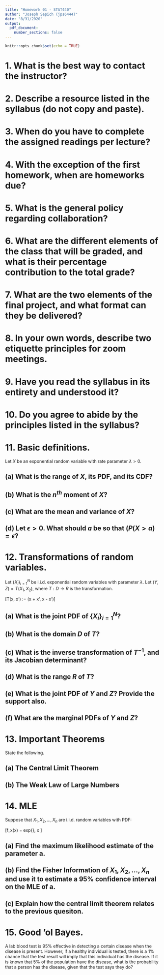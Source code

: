```yaml
---
title: "Homework 01 - STAT440"
author: "Joseph Sepich (jps6444)"
date: "8/31/2020"
output:
  pdf_document:
    number_sections: false
---
```


```r
knitr::opts_chunk$set(echo = TRUE)
```

# 1. What is the best way to contact the instructor?

# 2. Describe a resource listed in the syllabus (do not copy and paste).

# 3. When do you have to complete the assigned readings per lecture?

# 4. With the exception of the first homework, when are homeworks due?

# 5. What is the general policy regarding collaboration?

# 6. What are the different elements of the class that will be graded, and what is their percentage contribution to the total grade?

# 7. What are the two elements of the final project, and what format can they be delivered?

# 8. In your own words, describe two etiquette principles for zoom meetings.

# 9. Have you read the syllabus in its entirety and understood it?

# 10. Do you agree to abide by the principles listed in the syllabus?

# 11. Basic definitions.

Let $X$ be an exponential random variable with rate parameter $\lambda>0$.

## (a) What is the range of $X$, its PDF, and its CDF?

## (b) What is the $n^{th}$ moment of $X$?

## (c) What are the mean and variance of $X$?

## (d) Let $\epsilon >0$. What should $a$ be so that $(P(X > a) = \epsilon$?

# 12. Transformations of random variables.

Let $\{X_i\}_{i=1}^N$ be i.i.d. exponential random variables with parameter $\lambda$. Let $(Y,Z) = T(X_1, X_2)$, where $T: D \rightarrow R$ is the transformation.

\[T(x, x') := (x + x', x - x')\]

## (a) What is the joint PDF of $\{X_i\}_{i=1}^N$?

## (b) What is the domain $D$ of $T$?

## (c) What is the inverse transformation of $T^{-1}$, and its Jacobian determinant?

## (d) What is the range $R$ of $T$?

## (e) What is the joint PDF of $Y$ and $Z$? Provide the support also.

## (f) What are the marginal PDFs of $Y$ and $Z$?

# 13. Important Theorems

State the following.

## (a) The Central Limit Theorem

## (b) The Weak Law of Large Numbers

# 14. MLE

Suppose that $X_1,X_2,...,X_n$ are i.i.d. random variables with PDF:

\[f_x(x) = \frac{x}{a}exp\{\frac{-x^2}{2a}\}, x \geq 0\]

## (a) Find the maximum likelihood estimate of the parameter a.

## (b) Find the Fisher Information of $X_1,X_2,...,X_n$ and use it to estimate a 95% confidence interval on the MLE of a.

## (c) Explain how the central limit theorem relates to the previous quesiton.

# 15. Good 'ol Bayes.

A lab blood test is 95% effective in detecting a certain disease when the disease is present. However, if a healthy individual is tested, there is a 1% chance that the test result will imply that this individual has the disease. If it is known that 5% of the population have the disease, what is the probability that a person has the disease, given that the test says they do?
